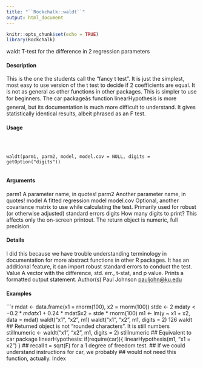 ```yaml
---
title: "``Rockchalk::waldt``"
output: html_document
---
```


```r
knitr::opts_chunk$set(echo = TRUE)
library(Rockchalk)
```

waldt T-test for the difference in 2 regression parameters

#### Description

This is the one the students call the "fancy t test". It is just the simplest, most easy to use version
of the t test to decide if 2 coefficients are equal. It is not as general as other functions in other
packages. This is simpler to use for beginners. The car packageâs function linearHypothesis
is more general, but its documentation is much more difficult to understand. It gives statistically
identical results, albeit phrased as an F test.

#### Usage
<pre><code>


waldt(parm1, parm2, model, model.cov = NULL, digits = getOption("digits"))

</code></pre>
#### Arguments

parm1 A parameter name, in quotes!
parm2 Another parameter name, in quotes!
model A fitted regression model
model.cov Optional, another covariance matrix to use while calculating the test. Primarily
used for robust (or otherwise adjusted) standard errors
digits How many digits to print? This affects only the on-screen printout. The return
object is numeric, full precision.

#### Details

I did this because we have trouble understanding terminology in documentation for more abstract
functions in other R packages.
It has an additional feature, it can import robust standard errors to conduct the test.
Value
A vector with the difference, std. err., t-stat, and p value. Prints a formatted output statement.
Author(s)
Paul Johnson <pauljohn@ku.edu>

#### Examples
```r


mdat <- data.frame(x1 = rnorm(100), x2 = rnorm(100))
stde <- 2
mdat$y <- 0.2 * mdat$x1 + 0.24 * mdat$x2 + stde * rnorm(100)
m1 <- lm(y ~ x1 + x2, data = mdat)
waldt("x1", "x2", m1)
waldt("x1", "x2", m1, digits = 2)
126 waldt
## Returned object is not "rounded characters". It is still numbers
stillnumeric <- waldt("x1", "x2", m1, digits = 2)
stillnumeric
## Equivalent to car package linearHypothesis:
if(require(car)){
linearHypothesis(m1, "x1 = x2")
}
## recall t = sqrt(F) for a 1 degree of freedom test.
## If we could understand instructions for car, we probably
## would not need this function, actually.
Index
